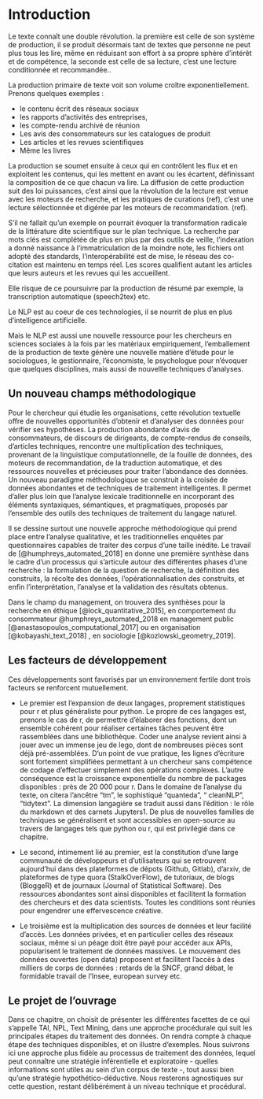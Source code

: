 # Introduction {#intro}


Le texte connaît une double révolution. la première est celle de son système de production, il se produit désormais tant de textes que personne ne peut plus tous les lire, même en réduisant son effort à sa propre sphère d’intérêt et de compétence, la seconde est celle de sa lecture, c'est une lecture conditionnée et recommandée.. 

La production primaire de texte voit son volume croître exponentiellement. Prenons quelques exemples :

 * le contenu écrit des réseaux sociaux
 * les rapports d'activités des entreprises,
 * les compte-rendu archivé de réunion
 * Les avis des consommateurs sur les catalogues de produit
 * Les articles et les revues scientifiques
 * Même les livres


La production se soumet ensuite à ceux qui en contrôlent les flux et en exploitent les contenus, qui les mettent en avant ou les écartent, définissant la composition de ce que chacun va lire. La diffusion de cette production suit des loi puissances, c'est ainsi que la révolution de la lecture est venue avec les moteurs de recherche, et les pratiques de curations (ref), c’est une lecture sélectionnée et digérée par les moteurs de recommandation. (ref). 

S’il ne fallait qu’un exemple on pourrait évoquer la transformation radicale de la littérature dite scientifique sur le plan technique. La recherche par mots clés est complétée de plus en plus par des outils de veille, l’indexation a donné naissance à l’immatriculation de la moindre note, les fichiers ont adopté des standards, l’interopérabilité est de mise, le réseau des co-citation est maintenu en temps réel. Les scores qualifient autant les articles que leurs auteurs et les revues qui les accueillent. 

Elle risque de ce poursuivre par la production de résumé par exemple, la transcription automatique (speech2tex) etc.

Le NLP est au coeur de ces technologies, il se nourrit de plus en plus d'intelligence artificielle. 

Mais le NLP est aussi une nouvelle ressource pour les chercheurs en sciences sociales à la fois par les matériaux empiriquement, l'emballement de la production de texte génère une nouvelle matière d'étude pour le sociologues, le gestionnaire, l'économiste, le psychologue pour n'évoquer que quelques disciplines, mais aussi de nouvellle techniques d'analyses. 


## Un nouveau champs méthodologique

Pour le chercheur qui étudie les organisations, cette révolution textuelle offre de nouvelles opportunités d’obtenir et d’analyser des données pour vérifier ses hypothèses. La production abondante d’avis de consommateurs, de discours de dirigeants, de compte-rendus de conseils, d’articles techniques, rencontre une multiplication des techniques, provenant de la linguistique computationnelle, de la fouille de données, des moteurs de recommandation, de la traduction automatique, et des ressources nouvelles et précieuses pour traiter l’abondance des données. Un nouveau paradigme méthodologique se construit à la croisée de données abondantes et de techniques de traitement intelligentes. Il permet d’aller plus loin que l’analyse lexicale traditionnelle en incorporant des éléments syntaxiques, sémantiques, et pragmatiques, proposés par l’ensemble des outils des techniques de traitement du langage naturel.

Il se dessine surtout une nouvelle approche méthodologique qui prend place entre l’analyse qualitative, et les traditionnelles enquêtes par questionnaires capables de traiter des corpus d’une taille inédite. Le travail de [@humphreys_automated_2018] en donne une première synthèse dans le cadre d’un processus qui s’articule autour des différentes phases d’une recherche : la formulation de la question de recherche, la définition des construits, la récolte des données, l’opérationnalisation des construits, et enfin l'interprétation, l’analyse et la validation des résultats obtenus. 

Dans le champ du management, on trouvera des synthèses pour la recherche en éthique [@lock_quantitative_2015], en comportement du consommateur @humphreys_automated_2018  en management public [@anastasopoulos_computational_2017] ou en organisation [@kobayashi_text_2018] , en sociologie [@kozlowski_geometry_2019].

## Les facteurs de développement

Ces développements sont favorisés par un environnement fertile dont trois facteurs se renforcent mutuellement.

 * Le premier est l’expansion de deux langages, proprement statistiques pour r et plus généraliste pour python. Le propre de ces langages est, prenons le cas de r, de permettre d’élaborer des fonctions, dont un ensemble cohérent pour réaliser certaines tâches peuvent être rassemblées dans une bibliothèque. Coder une analyse revient ainsi à jouer avec un immense jeu de lego, dont de nombreuses pièces sont déjà pré-assemblées. D’un point de vue pratique, les lignes d’écriture sont fortement simplifiées permettant à un chercheur sans compétence de codage d’effectuer simplement des opérations complexes. L’autre conséquence est la croissance exponentielle du nombre de packages disponibles : près de 20 000 pour r. Dans le domaine de l’analyse du texte, on citera l’ancêtre “tm", le sophistiqué “quanteda”, “ cleanNLP”, “tidytext”. La dimension langagière se traduit aussi dans l’édition : le rôle du markdown et des carnets Jupyters1. De plus de nouvelles familles de techniques se généralisent et sont accessibles en open-source au travers de langages tels que python ou r, qui est privilégié dans ce chapitre. 
 
 * Le second, intimement lié au premier, est la constitution d’une large communauté de développeurs et d’utilisateurs qui se retrouvent aujourd’hui dans des plateformes de dépots (Github, Gitlab), d’arxiv, de plateformes de type quora (StalkOverFlow), de tutoriaux, de blogs (BloggeR) et de journaux (Journal of Statistical Software). Des ressources abondantes sont ainsi disponibles et facilitent la formation des chercheurs et des data scientists. Toutes les conditions sont réunies pour  engendrer une effervescence créative. 
 
 * Le troisième est la multiplication des sources de données et leur facilité d’accès. Les données privées, et en particulier celles des réseaux sociaux,  même si un péage doit être payé pour accéder aux APIs, popularisent le traitement de données massives. Le mouvement des données ouvertes (open data) proposent et facilitent l’accès à des milliers de corps de données : retards de la SNCF, grand débat, le formidable travail de l’Insee, european survey etc.
 
## Le projet de l’ouvrage

Dans ce chapitre, on choisit de présenter les différentes facettes de ce qui s'appelle TAl, NPL, Text Mining,  dans une approche procédurale qui suit les principales étapes du traitement des données. On rendra compte à chaque étape des techniques disponibles, et on illustre d’exemples. Nous suivrons ici une approche plus fidèle au processus de traitement des données, lequel peut connaître une stratégie inférentielle et exploratoire - quelles informations sont utiles au sein d’un corpus de texte -, tout aussi bien qu’une stratégie hypothético-déductive. Nous resterons agnostiques sur cette question, restant délibérément à un niveau technique et procédural.


